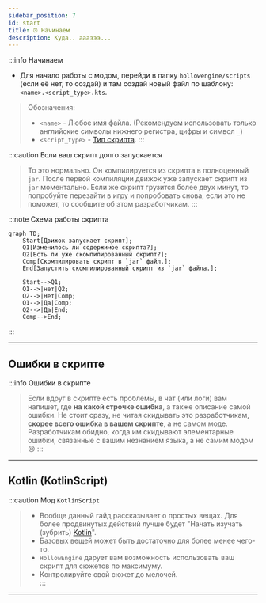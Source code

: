 ```yaml
---
sidebar_position: 7
id: start
title: ⏰ Начинаем
description: Куда.. аааэээ...
---
```


:::info Начинаем  
- Для начало работы с модом, перейди в папку `hollowengine/scripts` (если её нет, то создай) и там создай новый файл по шаблону: `<name>.<script_type>.kts`.
>  Обозначения:  
> - `<name>` - Любое имя файла. (Рекомендуем использовать только английские символы нижнего регистра, цифры и символ `_`)
> - `<script_type>` - [Тип скрипта](./4-scripts-type.mdx).
:::

:::caution Если ваш скрипт долго запускается
> То это нормально. Он компилируется из скрипта в полноценный `jar`. После первой компиляции движок уже запускает скрипт из `jar` моментально.
> Если же скрипт грузится более двух минут, то попробуйте перезайти в игру и попробовать снова, если это не поможет, то сообщите об этом разработчикам.
:::

:::note Схема работы скрипта
```mermaid
graph TD;
    Start[Движок запускает скрипт];
    Q1[Изменилось ли содержимое скрипта?];
    Q2[Есть ли уже скомпилированный скрипт?];
    Comp[Скомпилировать скрипт в `jar` файл.];
    End[Запустить скомпилированный скрипт из `jar` файла.];
    
    Start-->Q1;
    Q1-->|нет|Q2;
    Q2-->|Нет|Comp;
    Q1-->|Да|Comp;
    Q2-->|Да|End;
    Comp-->End;
```  
:::

---

## Ошибки в скрипте

:::info Ошибки в скрипте  
> Если вдруг в скрипте есть проблемы, в чат (или логи) вам напишет, где **на какой строчке ошибка**, а также описание самой ошибки. Не стоит сразу, не читая скидывать это разработчикам, **скорее всего ошибка в вашем скрипте**, а не самом моде. Разработчикам обидно, когда им скидывают элементарные ошибки, связанные с вашим незнанием языка, а не самим модом 😢
:::

---

## Kotlin (KotlinScript)

:::caution Мод `KotlinScript`  
> - Вообще данный гайд рассказывает о простых вещах. Для более продвинутых действий лучше будет "Начать изучать (зубрить) [Kotlin](https://kotlinlang.ru/)".
> - Базовых вещей может быть достаточно для более менее чего-то.  
> - `HollowEngine` дарует вам возможность использовать ваш скрипт для сюжетов по максимуму.  
> - Контролируйте свой сюжет до мелочей.  
:::
---
